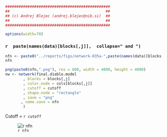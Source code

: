 ```r
###############################################
##                                           ##
## (c) Andrej Blejec (andrej.blejec@nib.si)  ##
##                                           ##
###############################################
```
```r
options(width=70)
```
### `r  paste(names(data)[blocks[,j]],  collapse=" and ")`

```r
nfn <- paste0("../reports/figs/network-035a-",paste(names(data)[blocks[,j]], collapse="-"),"-",cutoff*10)
nfn

```


```r
png(paste0(nfn,".png"), res = 600, width = 4000, height = 4000)
nw <- network(final.diablo.model
        , blocks = blocks[,j]
        , color.node = cols[blocks[,j]]
        , cutoff = cutoff
        , shape.node = "rectangle"
        , save = "png"
       , name.save = nfn
        )
```


Cutoff = `r cutoff`

![`r nfn`](`r paste0(nfn,".png")`)


